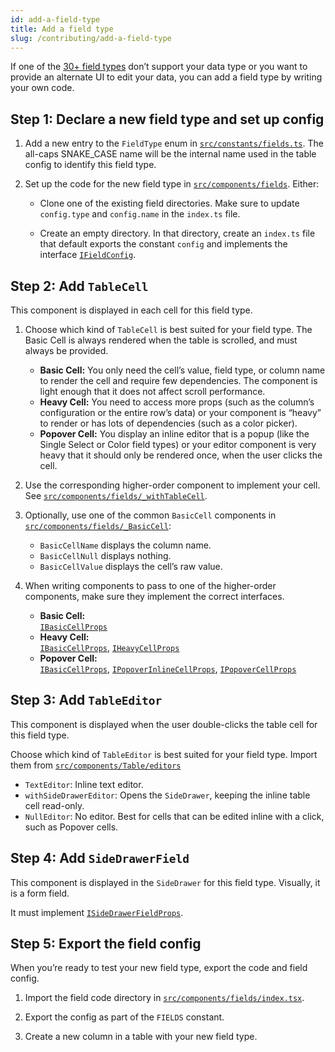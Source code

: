 ```yaml
---
id: add-a-field-type
title: Add a field type
slug: /contributing/add-a-field-type
---
```


If one of the [30+ field types](../field-types/supported-fields.mdx) don’t
support your data type or you want to provide an alternate UI to edit your data,
you can add a field type by writing your own code.

## Step 1: Declare a new field type and set up config

1. Add a new entry to the `FieldType` enum in
   [`src/constants/fields.ts`](https://github.com/rowyio/rowy/blob/main/src/constants/fields.ts).
   The all-caps SNAKE_CASE name will be the internal name used in the table
   config to identify this field type.

2. Set up the code for the new field type in
   [`src/components/fields`](https://github.com/rowyio/rowy/tree/main/src/components/fields).
   Either:

   - Clone one of the existing field directories. Make sure to update
     `config.type` and `config.name` in the `index.ts` file.

   - Create an empty directory. In that directory, create an `index.ts` file
     that default exports the constant `config` and implements the interface
     [`IFieldConfig`](https://github.com/rowyio/rowy/blob/main/src/components/fields/types.ts#L10).

## Step 2: Add `TableCell`

This component is displayed in each cell for this field type.

1. Choose which kind of `TableCell` is best suited for your field type. The
   Basic Cell is always rendered when the table is scrolled, and must always be
   provided.

   - **Basic Cell:** You only need the cell’s value, field type, or column name
     to render the cell and require few dependencies. The component is light
     enough that it does not affect scroll performance.
   - **Heavy Cell:** You need to access more props (such as the column’s
     configuration or the entire row’s data) or your component is “heavy” to
     render or has lots of dependencies (such as a color picker).
   - **Popover Cell:** You display an inline editor that is a popup (like the
     Single Select or Color field types) or your editor component is very heavy
     that it should only be rendered once, when the user clicks the cell.

2. Use the corresponding higher-order component to implement your cell. See
   [`src/components/fields/_withTableCell`](https://github.com/rowyio/rowy/tree/main/src/components/fields/_withTableCell).

3. Optionally, use one of the common `BasicCell` components in
   [`src/components/fields/_BasicCell`](https://github.com/rowyio/rowy/tree/main/src/components/fields/_BasicCell):

   - `BasicCellName` displays the column name.
   - `BasicCellNull` displays nothing.
   - `BasicCellValue` displays the cell’s raw value.

4. When writing components to pass to one of the higher-order components, make
   sure they implement the correct interfaces.

   - **Basic Cell:**  
     [`IBasicCellProps`](https://github.com/rowyio/rowy/blob/main/src/components/fields/types.ts#L41)
   - **Heavy Cell:**  
     [`IBasicCellProps`](https://github.com/rowyio/rowy/blob/main/src/components/fields/types.ts#L41),
     [`IHeavyCellProps`](https://github.com/rowyio/rowy/blob/main/src/components/fields/types.ts#L46)
   - **Popover Cell:**  
     [`IBasicCellProps`](https://github.com/rowyio/rowy/blob/main/src/components/fields/types.ts#L41),
     [`IPopoverInlineCellProps`](https://github.com/rowyio/rowy/blob/main/src/components/fields/types.ts#L53),
     [`IPopoverCellProps`](https://github.com/rowyio/rowy/blob/main/src/components/fields/types.ts#L56)

## Step 3: Add `TableEditor`

This component is displayed when the user double-clicks the table cell for this
field type.

Choose which kind of `TableEditor` is best suited for your field type. Import
them from
[`src/components/Table/editors`](https://github.com/rowyio/rowy/tree/main/src/components/Table/editors)

- `TextEditor`: Inline text editor.
- `withSideDrawerEditor`: Opens the `SideDrawer`, keeping the inline table cell
  read-only.
- `NullEditor`: No editor. Best for cells that can be edited inline with a
  click, such as Popover cells.

## Step 4: Add `SideDrawerField`

This component is displayed in the `SideDrawer` for this field type. Visually,
it is a form field.

It must implement
[`ISideDrawerFieldProps`](https://github.com/rowyio/rowy/blob/main/src/components/fields/types.ts#L60).

## Step 5: Export the field config

When you’re ready to test your new field type, export the code and field config.

1. Import the field code directory in
   [`src/components/fields/index.tsx`](https://github.com/rowyio/rowy/blob/main/src/components/fields/index.tsx).

2. Export the config as part of the `FIELDS` constant.

3. Create a new column in a table with your new field type.
